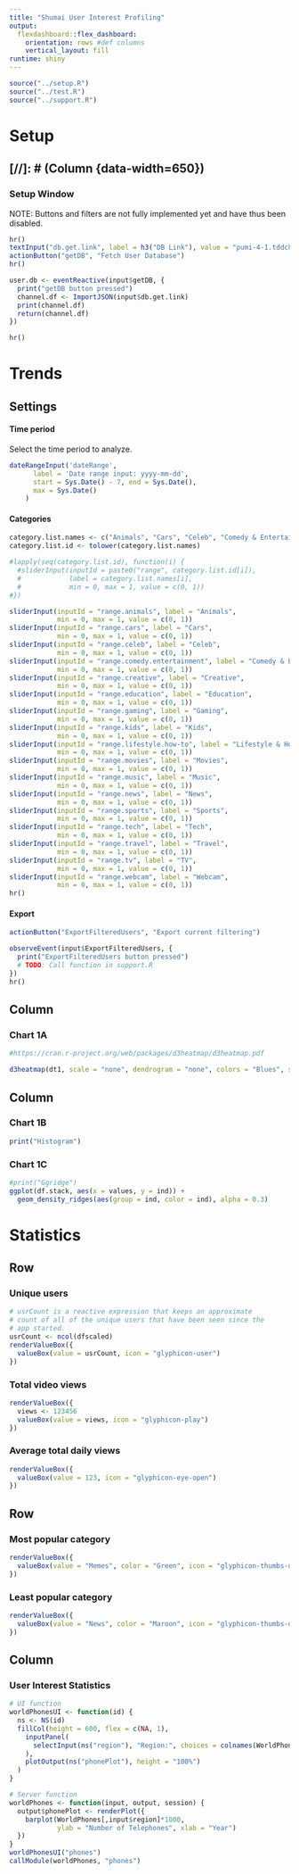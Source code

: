 ```yaml
---
title: "Shumai User Interest Profiling"
output: 
  flexdashboard::flex_dashboard:
    orientation: rows #def columns
    vertical_layout: fill
runtime: shiny
---
```


```r
source("../setup.R")
source("../test.R")
source("../support.R")
```


Setup
=====================================

[//]: # (Column {data-width=650})
-----------------------------------------------------------------------

### Setup Window
NOTE: Buttons and filters are not fully implemented yet and have thus been disabled.
```r
hr()
textInput("db.get.link", label = h3("DB Link"), value = "pumi-4-1.tddc88-2018.ida.liu.se:8085/api/user")
actionButton("getDB", "Fetch User Database")
hr()

user.db <- eventReactive(input$getDB, {
  print("getDB button pressed")
  channel.df <- ImportJSON(input$db.get.link)
  print(channel.df)
  return(channel.df)
})

hr()
```

Trends
=====================================
Settings {.sidebar}
-----------------------------------------------------------------------
#### Time period
Select the time period to analyze.
```r
dateRangeInput('dateRange',
      label = 'Date range input: yyyy-mm-dd',
      start = Sys.Date() - 7, end = Sys.Date(),
      max = Sys.Date()
    )
```

#### Categories
```r
category.list.names <- c("Animals", "Cars", "Celeb", "Comedy & Entertainment", "Creative", "Education", "Gaming", "Kids", "Lifestyle & How-to", "Movies", "Music", "News", "Sports", "Tech", "Travel", "TV", "Webcam")
category.list.id <- tolower(category.list.names)

#lapply(seq(category.list.id), function(i) {
  #sliderInput(inputId = paste0("range", category.list.id[i]),
  #            label = category.list.names[i],
  #            min = 0, max = 1, value = c(0, 1))
#})

sliderInput(inputId = "range.animals", label = "Animals",
            min = 0, max = 1, value = c(0, 1))
sliderInput(inputId = "range.cars", label = "Cars",
            min = 0, max = 1, value = c(0, 1))
sliderInput(inputId = "range.celeb", label = "Celeb",
            min = 0, max = 1, value = c(0, 1))
sliderInput(inputId = "range.comedy.entertainment", label = "Comedy & Entertainment",
            min = 0, max = 1, value = c(0, 1))
sliderInput(inputId = "range.creative", label = "Creative",
            min = 0, max = 1, value = c(0, 1))
sliderInput(inputId = "range.education", label = "Education",
            min = 0, max = 1, value = c(0, 1))
sliderInput(inputId = "range.gaming", label = "Gaming",
            min = 0, max = 1, value = c(0, 1))
sliderInput(inputId = "range.kids", label = "Kids",
            min = 0, max = 1, value = c(0, 1))
sliderInput(inputId = "range.lifestyle.how-to", label = "Lifestyle & How-to",
            min = 0, max = 1, value = c(0, 1))
sliderInput(inputId = "range.movies", label = "Movies",
            min = 0, max = 1, value = c(0, 1))
sliderInput(inputId = "range.music", label = "Music",
            min = 0, max = 1, value = c(0, 1))
sliderInput(inputId = "range.news", label = "News",
            min = 0, max = 1, value = c(0, 1))
sliderInput(inputId = "range.sports", label = "Sports",
            min = 0, max = 1, value = c(0, 1))
sliderInput(inputId = "range.tech", label = "Tech",
            min = 0, max = 1, value = c(0, 1))
sliderInput(inputId = "range.travel", label = "Travel",
            min = 0, max = 1, value = c(0, 1))
sliderInput(inputId = "range.tv", label = "TV",
            min = 0, max = 1, value = c(0, 1))
sliderInput(inputId = "range.webcam", label = "Webcam",
            min = 0, max = 1, value = c(0, 1))
hr()
```

#### Export
```r
actionButton("ExportFilteredUsers", "Export current filtering")

observeEvent(input$ExportFilteredUsers, {
  print("ExportFilteredUsers button pressed")
  # TODO: Call function in support.R
})
hr()
```


Column {data-width=650}
-----------------------------------------------------------------------

### Chart 1A
```r
#https://cran.r-project.org/web/packages/d3heatmap/d3heatmap.pdf

d3heatmap(dt1, scale = "none", dendrogram = "none", colors = "Blues", show_grid = FALSE, Rowv = FALSE)
```

Column {data-width=350}
-----------------------------------------------------------------------

### Chart 1B
```r
print("Histogram")
```

### Chart 1C
```r
#print("Ggridge")
ggplot(df.stack, aes(x = values, y = ind)) +
  geom_density_ridges(aes(group = ind, color = ind), alpha = 0.3)
```


Statistics
=====================================

Row
-----------------------------------------------------------------------
### Unique users {.value-box}

```r
# usrCount is a reactive expression that keeps an approximate
# count of all of the unique users that have been seen since the
# app started.
usrCount <- ncol(dfscaled)
renderValueBox({
  valueBox(value = usrCount, icon = "glyphicon-user")
})
```

### Total video views {.value-box}
```r
renderValueBox({
  views <- 123456
  valueBox(value = views, icon = "glyphicon-play")
})
```

### Average total daily views {.value-box}
```r
renderValueBox({
  valueBox(value = 123, icon = "glyphicon-eye-open")
})
```

Row
-----------------------------------------------------------------------
### Most popular category {.value-box}
```r
renderValueBox({
  valueBox(value = "Memes", color = "Green", icon = "glyphicon-thumbs-up")
})
```

### Least popular category {.value-box}
```r
renderValueBox({
  valueBox(value = "News", color = "Maroon", icon = "glyphicon-thumbs-down")
})
```



Column {data-width=650}
-----------------------------------------------------------------------

### User Interest Statistics
```r
# UI function
worldPhonesUI <- function(id) {
  ns <- NS(id)
  fillCol(height = 600, flex = c(NA, 1), 
    inputPanel(
      selectInput(ns("region"), "Region:", choices = colnames(WorldPhones))
    ),
    plotOutput(ns("phonePlot"), height = "100%")
  )
}

# Server function
worldPhones <- function(input, output, session) {
  output$phonePlot <- renderPlot({
    barplot(WorldPhones[,input$region]*1000, 
            ylab = "Number of Telephones", xlab = "Year")
  })
}
worldPhonesUI("phones")
callModule(worldPhones, "phones")
```